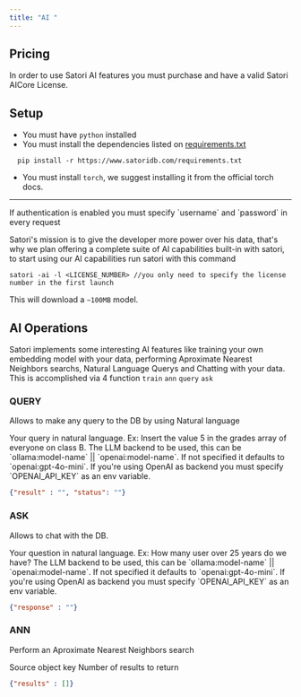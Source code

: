 ```yaml
---
title: "AI "
---
```


## Pricing

In order to use Satori AI features you must purchase and have a valid Satori AICore License.

## Setup

- You must have `python` installed
- You must install the dependencies listed on [requirements.txt](www.satoridb.com/requirements.txt)

```
  pip install -r https://www.satoridb.com/requirements.txt
```

- You must install `torch`, we suggest installing it from the official torch docs.

---

<Info>
  If authentication is enabled you must specify `username` and `password` in every request
</Info>

Satori's mission is to give the developer more power over his data, that's why we plan offering a complete suite of AI capabilities built-in with satori, to start using our AI capabilities run satori with this command

```
satori -ai -l <LICENSE_NUMBER> //you only need to specify the license number in the first launch
```

This will download a `~100MB`  model.

## AI Operations

Satori implements some interesting AI features like training your own embedding model with your data, performing Aproximate Nearest Neighbors searchs, Natural Language Querys and Chatting with your data. This is accomplished via 4 function `train` `ann` `query` `ask`

### QUERY

Allows to make any query to the DB by using Natural language

<ParamField body="query" type="string">
  Your query in natural language. Ex: Insert the value 5 in the grades array of everyone on class B.
</ParamField>

<ParamField body="backend" type="string">
  The LLM backend to be used, this can be `ollama:model-name` || `openai:model-name`. If not specified it defaults to `openai:gpt-4o-mini`. If you're using OpenAI as backend you must specify `OPENAI_API_KEY` as an env variable.
</ParamField>

<ResponseExample>

```json response.json
{"result" : "", "status": ""}
```

</ResponseExample>

### ASK

Allows to chat with the DB.

<ParamField body="question" type="string">
  Your question in natural language. Ex: How many user over 25 years do we have?
</ParamField>

<ParamField body="backend" type="string">
  The LLM backend to be used, this can be `ollama:model-name` || `openai:model-name`. If not specified it defaults to `openai:gpt-4o-mini`. If you're using OpenAI as backend you must specify `OPENAI_API_KEY` as an env variable.
</ParamField>

<ResponseExample>

```json response.json
{"response" : ""}
```

</ResponseExample>

### ANN

Perform an Aproximate Nearest Neighbors search

<ParamField body="key" type="string">
  Source object key
</ParamField>

<ParamField body="top_k" type="int">
  Number of results to return
</ParamField>

<ResponseExample>

```json response.json
{"results" : []}
```

</ResponseExample>
